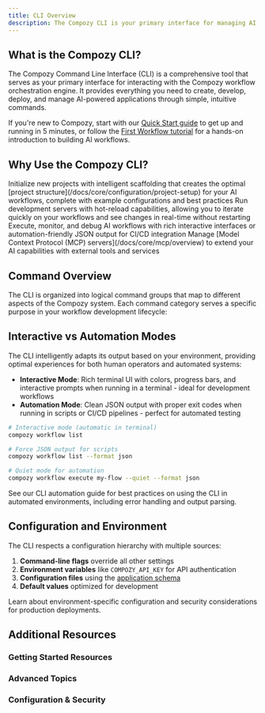 ```yaml
---
title: CLI Overview
description: The Compozy CLI is your primary interface for managing AI workflow orchestration, providing intuitive commands for project management, workflow execution, and system control
---
```


## What is the Compozy CLI?

The Compozy Command Line Interface (CLI) is a comprehensive tool that serves as your primary interface for interacting with the Compozy workflow orchestration engine. It provides everything you need to create, develop, deploy, and manage AI-powered applications through simple, intuitive commands.

If you're new to Compozy, start with our [Quick Start guide](/docs/core/getting-started/quick-start) to get up and running in 5 minutes, or follow the [First Workflow tutorial](/docs/core/getting-started/first-workflow) for a hands-on introduction to building AI workflows.

## Why Use the Compozy CLI?

<List>
  <ListItem title="Rapid Project Setup">
    Initialize new projects with intelligent scaffolding that creates the optimal [project structure](/docs/core/configuration/project-setup) for your AI workflows, complete with example configurations and best practices
  </ListItem>
  <ListItem title="Seamless Development">
    Run development servers with hot-reload capabilities, allowing you to iterate quickly on your workflows and see changes in real-time without restarting
  </ListItem>
  <ListItem title="Workflow Management">
    Execute, monitor, and debug AI workflows with rich interactive interfaces or automation-friendly JSON output for CI/CD integration
  </ListItem>
  <ListItem title="Tool Integration">
    Manage [Model Context Protocol (MCP) servers](/docs/core/mcp/overview) to extend your AI capabilities with external tools and services
  </ListItem>
</List>

## Command Overview

The CLI is organized into logical command groups that map to different aspects of the Compozy system. Each command category serves a specific purpose in your workflow development lifecycle:

<ReferenceCardList>
  <ReferenceCard
    title="Project Commands"
    description="Learn how to initialize projects, manage configurations, and set up your development environment with best practices"
    href="/docs/cli/project-commands"
    icon="FolderPlus"
  />
  <ReferenceCard
    title="Development Commands"
    description="Master the development server, hot-reload features, and debugging capabilities for rapid workflow iteration"
    href="/docs/cli/dev-commands"
    icon="Code"
  />
  <ReferenceCard
    title="Workflow Commands"
    description="Execute and manage AI workflows, from simple tasks to complex orchestrations with monitoring and debugging"
    href="/docs/cli/workflow-commands"
    icon="Workflow"
  />
  <ReferenceCard
    title="Authentication Commands"
    description="Secure your Compozy instance with API keys, user management, and access control configuration"
    href="/docs/cli/auth-commands"
    icon="Key"
  />
  <ReferenceCard
    title="Configuration Commands"
    description="Validate, inspect, and troubleshoot your Compozy configuration files with diagnostic tools"
    href="/docs/cli/config-commands"
    icon="Settings"
  />
  <ReferenceCard
    title="MCP Commands"
    description="Integrate external tools and services through Model Context Protocol servers for extended AI capabilities"
    href="/docs/cli/mcp-commands"
    icon="Network"
  />
</ReferenceCardList>

## Interactive vs Automation Modes

The CLI intelligently adapts its output based on your environment, providing optimal experiences for both human operators and automated systems:

- **Interactive Mode**: Rich terminal UI with colors, progress bars, and interactive prompts when running in a terminal - ideal for development workflows
- **Automation Mode**: Clean JSON output with proper exit codes when running in scripts or CI/CD pipelines - perfect for automated testing

```bash
# Interactive mode (automatic in terminal)
compozy workflow list

# Force JSON output for scripts
compozy workflow list --format json

# Quiet mode for automation
compozy workflow execute my-flow --quiet --format json
```

<Callout type="tip">
See our CLI automation guide for best practices on using the CLI in automated environments, including error handling and output parsing.
</Callout>

## Configuration and Environment

The CLI respects a configuration hierarchy with multiple sources:

1. **Command-line flags** override all other settings
2. **Environment variables** like `COMPOZY_API_KEY` for API authentication
3. **Configuration files** using the [application schema](/docs/schema/application)
4. **Default values** optimized for development

Learn about environment-specific configuration and security considerations for production deployments.

## Additional Resources

### Getting Started Resources
<ReferenceCardList>
  <ReferenceCard
    title="Installation Guide"
    description="System requirements, installation methods, and initial setup for all platforms"
    href="/docs/core/getting-started/installation"
    icon="Download"
  />
  <ReferenceCard
    title="Quick Start Tutorial"
    description="Build your first AI workflow in 5 minutes with our hands-on tutorial"
    href="/docs/core/getting-started/quick-start"
    icon="Rocket"
  />
  <ReferenceCard
    title="First Workflow Tutorial"
    description="Comprehensive walkthrough building a complete AI-powered code analyzer"
    href="/docs/core/getting-started/first-workflow"
    icon="GraduationCap"
  />
</ReferenceCardList>

### Advanced Topics
<ReferenceCardList>
  <ReferenceCard
    title="CLI Architecture"
    description="Deep dive into CLI internals, command structure, and extension patterns"
    href="/docs/cli/overview"
    icon="Terminal"
  />
  <ReferenceCard
    title="Automation Patterns"
    description="Best practices for CI/CD integration, scripting, and automated workflows"
    href="/docs/cli/overview"
    icon="Bot"
  />
  <ReferenceCard
    title="Troubleshooting CLI"
    description="Common issues, debugging techniques, and solutions for CLI problems"
    href="/docs/cli/overview"
    icon="Wrench"
  />
</ReferenceCardList>

### Configuration & Security
<ReferenceCardList>
  <ReferenceCard
    title="Global Configuration"
    description="System-wide settings, configuration precedence, and environment setup"
    href="/docs/core/configuration/global"
    icon="Sliders"
  />
  <ReferenceCard
    title="Security Best Practices"
    description="Authentication, API keys, permissions, and secure configuration patterns"
    href="/docs/core/configuration/global"
    icon="Shield"
  />
  <ReferenceCard
    title="Environment Variables"
    description="Complete reference of all environment variables and their usage"
    href="/docs/core/configuration/global"
    icon="FileKey"
  />
</ReferenceCardList>
